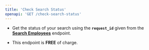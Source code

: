 ```yaml
---
title: 'Check Search Status'
openapi: 'GET /check-search-status'
---
```


- Get the status of your search using the **`request_id`** given from the [**Search Employees**](https://fdocs.info/api-reference/endpoint/search-employees) endpoint.

- This endpoint is **FREE** of charge.